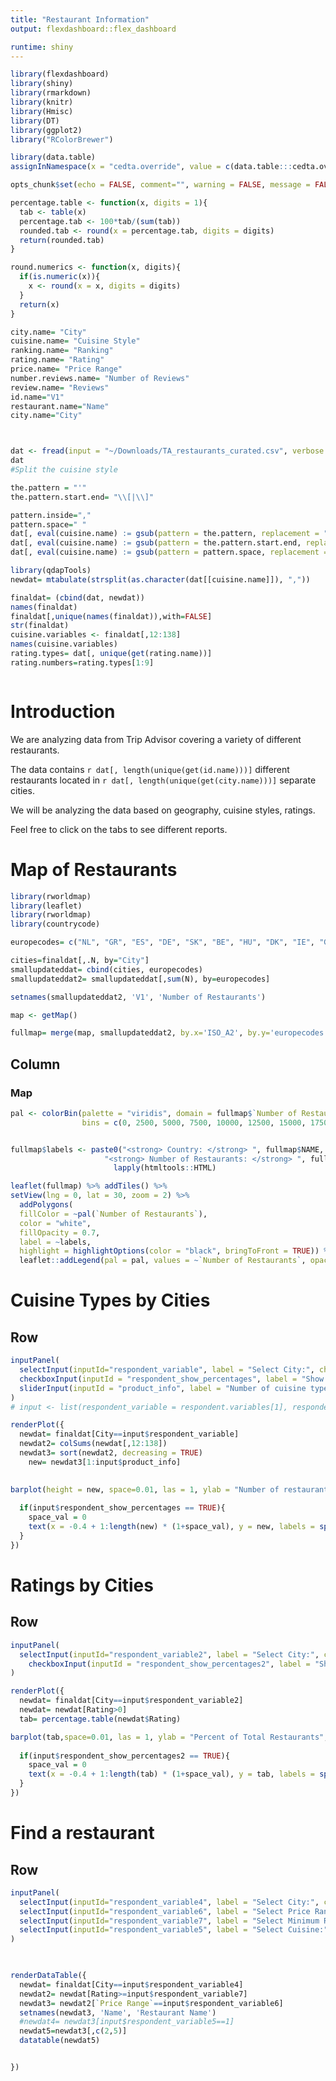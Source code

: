 ```yaml
---
title: "Restaurant Information"
output: flexdashboard::flex_dashboard

runtime: shiny
---
```


<style>                     
.navbar {
  background-color:cadetblue3;
  border-color:white;
}

</style>                    


```r
library(flexdashboard)
library(shiny)
library(rmarkdown)
library(knitr)
library(Hmisc)
library(DT)
library(ggplot2)
library("RColorBrewer")

library(data.table)
assignInNamespace(x = "cedta.override", value = c(data.table:::cedta.override,"rmarkdown"), ns = "data.table")

opts_chunk$set(echo = FALSE, comment="", warning = FALSE, message = FALSE, tidy.opts=list(width.cutoff=55), tidy = TRUE)

```


```r
percentage.table <- function(x, digits = 1){
  tab <- table(x)
  percentage.tab <- 100*tab/(sum(tab))
  rounded.tab <- round(x = percentage.tab, digits = digits)
  return(rounded.tab)
}

round.numerics <- function(x, digits){
  if(is.numeric(x)){
    x <- round(x = x, digits = digits)
  }
  return(x)
}

```

```r
city.name= "City"
cuisine.name= "Cuisine Style"
ranking.name= "Ranking"
rating.name= "Rating"
price.name= "Price Range"
number.reviews.name= "Number of Reviews"
review.name= "Reviews"
id.name="V1"
restaurant.name="Name"
city.name="City"




```


```r
dat <- fread(input = "~/Downloads/TA_restaurants_curated.csv", verbose = FALSE)
dat
#Split the cuisine style

the.pattern = "'"
the.pattern.start.end= "\\[|\\]"

pattern.inside=","
pattern.space=" "
dat[, eval(cuisine.name) := gsub(pattern = the.pattern, replacement = "", x = get(cuisine.name))]
dat[, eval(cuisine.name) := gsub(pattern = the.pattern.start.end, replacement = "", x = get(cuisine.name))]
dat[, eval(cuisine.name) := gsub(pattern = pattern.space, replacement = "", x = get(cuisine.name))]

library(qdapTools)
newdat= mtabulate(strsplit(as.character(dat[[cuisine.name]]), ","))

finaldat= (cbind(dat, newdat))
names(finaldat)
finaldat[,unique(names(finaldat)),with=FALSE]
str(finaldat)
cuisine.variables <- finaldat[,12:138] 
names(cuisine.variables)
rating.types= dat[, unique(get(rating.name))]
rating.numbers=rating.types[1:9]
```



```r

```



Introduction
=====================================  

We are analyzing data from Trip Advisor covering a variety of different restaurants.  

The data contains `r dat[, length(unique(get(id.name)))]` different restaurants located in `r dat[, length(unique(get(city.name)))]` separate cities.

We will be analyzing the data based on geography, cuisine styles, ratings.

Feel free to click on the tabs to see different reports.


Map of Restaurants
=====================================  

```r
library(rworldmap)
library(leaflet)
library(rworldmap)
library(countrycode)

europecodes= c("NL", "GR", "ES", "DE", "SK", "BE", "HU", "DK", "IE", "GB", "CH", "DE", "FI", "PL", "PT", "SI", "GB", "LU", "FR", "ES", "IT", "DE", "PT", "NO", "FR", "CZ", "IT", "SE", "AT", "PL", "CH")

cities=finaldat[,.N, by="City"]
smallupdateddat= cbind(cities, europecodes)
smallupdateddat2= smallupdateddat[,sum(N), by=europecodes]

setnames(smallupdateddat2, 'V1', 'Number of Restaurants')

map <- getMap() 

fullmap= merge(map, smallupdateddat2, by.x='ISO_A2', by.y='europecodes')
```

Column {data-width=600}
-------------------------------------

### Map
```r
pal <- colorBin(palette = "viridis", domain = fullmap$`Number of Restaurants`,
                bins = c(0, 2500, 5000, 7500, 10000, 12500, 15000, 17500, 20000, ceiling(max(fullmap$`Number of Restaurants`, na.rm = TRUE))))


fullmap$labels <- paste0("<strong> Country: </strong> ", fullmap$NAME, "<br/> ",
                     "<strong> Number of Restaurants: </strong> ", fullmap$`Number of Restaurants`, "<br/> ") %>%
                       lapply(htmltools::HTML)

leaflet(fullmap) %>% addTiles() %>% 
setView(lng = 0, lat = 30, zoom = 2) %>%
  addPolygons(
  fillColor = ~pal(`Number of Restaurants`),
  color = "white",
  fillOpacity = 0.7,
  label = ~labels,
  highlight = highlightOptions(color = "black", bringToFront = TRUE)) %>%
  leaflet::addLegend(pal = pal, values = ~`Number of Restaurants`, opacity = 0.7, title = "Number of Restaurants")
```


Cuisine Types by Cities
===================================


Row {data-height=500}
-------------------------------------

```r
inputPanel(
  selectInput(inputId="respondent_variable", label = "Select City:", choices = dat[, unique(get(city.name))], selected = city.name[1]),
  checkboxInput(inputId = "respondent_show_percentages", label = "Show Count of Cuisine Type", value = TRUE),
  sliderInput(inputId = "product_info", label = "Number of cuisine types to show", min = 0, max = 10, value = 5, step = 1)
)
# input <- list(respondent_variable = respondent.variables[1], respondent_show_percentages = TRUE)
```

```r
renderPlot({
  newdat= finaldat[City==input$respondent_variable]
  newdat2= colSums(newdat[,12:138])
  newdat3= sort(newdat2, decreasing = TRUE)
    new= newdat3[1:input$product_info]
    

barplot(height = new, space=0.01, las = 1, ylab = "Number of restaurants by cuisine type", ylim = c(0, 1.2*max(new, na.rm = TRUE)), col=brewer.pal(n = 10, name = "Blues"), xlab="Cuisine Type")
  
  if(input$respondent_show_percentages == TRUE){
    space_val = 0
    text(x = -0.4 + 1:length(new) * (1+space_val), y = new, labels = sprintf("%.0f", new), pos = 3)
  }
})


```

Ratings by Cities
=====================================  

Row {data-height=800}
-------------------------------------

```r
inputPanel(
  selectInput(inputId="respondent_variable2", label = "Select City:", choices = dat[, unique(get(city.name))], selected = city.name[1]),
    checkboxInput(inputId = "respondent_show_percentages2", label = "Show Percentages", value = TRUE)
)

```

```r
renderPlot({
  newdat= finaldat[City==input$respondent_variable2]
  newdat= newdat[Rating>0]
  tab= percentage.table(newdat$Rating)

barplot(tab,space=0.01, las = 1, ylab = "Percent of Total Restaurants", ylim = c(0, 1.2*max(tab, na.rm = TRUE)), col=brewer.pal(n = 9, name = "Blues"), xlab="Rating")
  
  if(input$respondent_show_percentages2 == TRUE){
    space_val = 0
    text(x = -0.4 + 1:length(tab) * (1+space_val), y = tab, labels = sprintf("%.1f%%", tab), pos = 3)
  }
})
```


Find a restaurant
=====================================  

Row {data-height=500}
-------------------------------------

```r
inputPanel(
  selectInput(inputId="respondent_variable4", label = "Select City:", choices = dat[, unique(get(city.name))], selected = city.name[1]),
  selectInput(inputId="respondent_variable6", label = "Select Price Range:", choices = dat[, unique(get(price.name))], selected = dat[, unique(get(price.name))][3]),
  selectInput(inputId="respondent_variable7", label = "Select Minimum Rating:", choices = rating.numbers, selected = rating.numbers[3]),  
  selectInput(inputId="respondent_variable5", label = "Select Cuisine:", choices = names(cuisine.variables), selected = cuisine.variables[1])
)


  
renderDataTable({
  newdat= finaldat[City==input$respondent_variable4]
  newdat2= newdat[Rating>=input$respondent_variable7]
  newdat3= newdat2[`Price Range`==input$respondent_variable6]
  setnames(newdat3, 'Name', 'Restaurant Name')
  #newdat4= newdat3[input$respondent_variable5==1]
  newdat5=newdat3[,c(2,5)]
  datatable(newdat5)


})


```


